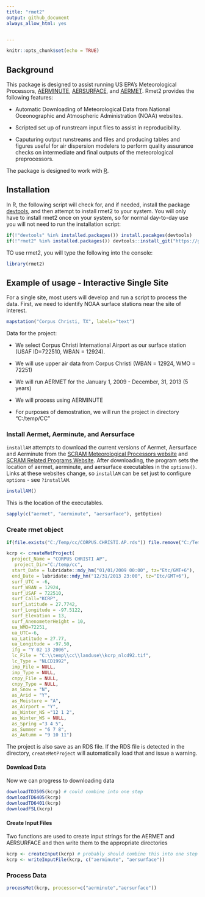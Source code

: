 ```yaml
---
title: "rmet2"
output: github_document
always_allow_html: yes


---
```


```r
knitr::opts_chunk$set(echo = TRUE)
```

## Background

This package is designed to assist running US EPA's Meteorological Processors, [AERMINUTE](https://www3.epa.gov/scram001/metobsdata_procaccprogs.htm), [AERSURFACE](https://www3.epa.gov/ttn/scram/dispersion_related.htm#aersurface), and [AERMET](https://www3.epa.gov/scram001/metobsdata_procaccprogs.htm). Rmet2 provides the following features:

* Automatic Downloading of Meteorological Data from National Oceonographic and Atmospheric Administration (NOAA) websites.

* Scripted set up of runstream input files to assist in reproducibility.

* Caputuring output runstreams and files and producing tables and figures useful for air dispersion modelers to perform quality assurance checks on intermediate and final outputs of the meteorological preprocessors.

The package is designed to work with [R](www.r-project.org). 

## Installation
In R, the following script will check for, and if needed, install the package [devtools](https://cran.r-project.org/web/packages/devtools/index.html), and then attempt to install rmet2 to your system. You will only have to install rmet2 once on your system, so for normal day-to-day use you will not need to run the installation script:

```r
if(!"devtools" %in% installed.packages()) install.pacakges(devtools)
if(!"rmet2" %in% installed.packages()) devtools::install_git("https://github.com/YoJimboDurant/rmet2")
```

TO use rmet2, you will type the following into the console:

```r
library(rmet2)
```


## Example of usage - Interactive Single Site
For a single site, most users will develop and run a script to process the data. First, we need to identify NOAA surface stations near the site of interest.

```r
mapstation("Corpus Christi, TX", labels="text")
```

Data for the project:

* We select Corpus Christi International Airport as our surface station (USAF ID=722510, WBAN = 12924).

* We will use upper air data from Corpus Christi (WBAN = 12924, WMO = 72251)

* We will run AERMET for the January 1, 2009 - December, 31, 2013 (5 years)

* We will process using AERMINUTE

* For purposes of demostration, we will run the project in directory "C:/temp/CC"

### Install Aermet, Aerminute, and Aersurface
`installAM` attempts to download the current versions of Aermet, Aersurface and Aerminute from the [SCRAM Meteorological Processors website](https://www3.epa.gov/scram001/metobsdata_procaccprogs.htm) and [SCRAM  Related Programs Website](https://www3.epa.gov/scram001/dispersion_related.htm). After downloading, the program sets the location of aermet, aerminute, and aersurface executables in the `options()`. Links at these websites change, so `installAM` can be set just to configure `options` - see `?installAM`.

```r
installAM()

```
This is the location of the executables.

```r
sapply(c("aermet", "aerminute", "aersurface"), getOption)
```


### Create rmet object

```r
if(file.exists("C:/Temp/cc/CORPUS.CHRISTI.AP.rds")) file.remove("C:/Temp/cc/CORPUS.CHRISTI.AP.rds")
```
```r
kcrp <- createMetProject(
  project_Name = "CORPUS CHRISTI AP",
   project_Dir="C:/temp/cc",
  start_Date = lubridate::mdy_hm("01/01/2009 00:00", tz="Etc/GMT+6"),
  end_Date = lubridate::mdy_hm("12/31/2013 23:00", tz="Etc/GMT+6"),
  surf_UTC = -6,
  surf_WBAN = 12924,
  surf_USAF = 722510,
  surf_Call="KCRP",
  surf_Latitude = 27.7742,
  surf_Longitude = -97.5122,
  surf_Elevation = 13,
  surf_AnenometerHeight = 10,
  ua_WMO=72251,
  ua_UTC=-6,
  ua_Latitude = 27.77,
  ua_Longitude = -97.50,
  ifg = "Y 02 13 2006",
  lc_File = "C:\\temp\\cc\\landuse\\kcrp_nlcd92.tif",
  lc_Type = "NLCD1992",
  imp_File = NULL,
  imp_Type = NULL,
  cnpy_File = NULL,
  cnpy_Type = NULL,
  as_Snow = "N",
  as_Arid = "Y",
  as_Moisture = "A",
  as_Airport = "Y",
  as_Winter_NS ="12 1 2",
  as_Winter_WS = NULL,
  as_Spring ="3 4 5",
  as_Summer = "6 7 8",
  as_Autumn = "9 10 11")
```

The project is also save as an RDS file. If the RDS file is detected in the directory, `createMetProject` will automatically load that and issue a warning. 

#### Download Data
Now we can progress to downloading data
```r
downloadTD3505(kcrp) # could combine into one step
downloadTD6405(kcrp)
downloadTD6401(kcrp)
downloadFSL(kcrp)
```

#### Create Input Files
Two functions are used to create input strings for the AERMET and AERSURFACE and then write them to the appropriate directories
```r
kcrp <- createInput(kcrp) # probably should combine this into one step
kcrp <- writeInputFile(kcrp, c("aerminute", "aersurface"))
```


### Process Data
```r
processMet(kcrp, processor=c("aerminute","aersurface"))
```